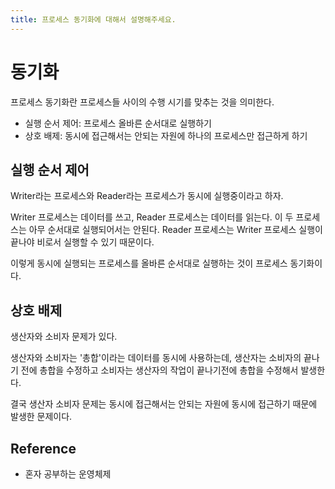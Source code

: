 ```yaml
---
title: 프로세스 동기화에 대해서 설명해주세요.
---
```


# 동기화

프로세스 동기화란 프로세스들 사이의 수행 시기를 맞추는 것을 의미한다.

- 실행 순서 제어: 프로세스 올바른 순서대로 실행하기
- 상호 배제: 동시에 접근해서는 안되는 자원에 하나의 프로세스만 접근하게 하기

## 실행 순서 제어

Writer라는 프로세스와 Reader라는 프로세스가 동시에 실행중이라고 하자.

Writer 프로세스는 데이터를 쓰고, Reader 프로세스는 데이터를 읽는다.
이 두 프로세스는 아무 순서대로 실행되어서는 안된다. Reader 프로세스는
Writer 프로세스 실행이 끝나야 비로서 실행할 수 있기 때문이다.

이렇게 동시에 실행되는 프로세스를 올바른 순서대로 실행하는 것이 프로세스 동기화이다.

## 상호 배제

생산자와 소비자 문제가 있다.

생산자와 소비자는 '총합'이라는 데이터를 동시에 사용하는데,
생산자는 소비자의 끝나기 전에 총합을 수정하고 소비자는 생산자의 작업이 끝나기전에
총합을 수정해서 발생한다.

결국 생산자 소비자 문제는 동시에 접근해서는 안되는 자원에 동시에 접근하기 때문에 발생한 문제이다.

## Reference

- 혼자 공부하는 운영체제
